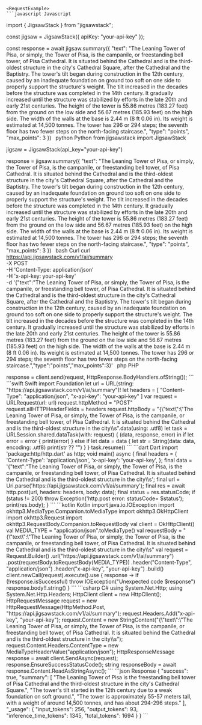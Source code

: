 
    <RequestExample>
    ```javascript Javascript
import { JigsawStack } from "jigsawstack";

const jigsaw = JigsawStack({ apiKey: "your-api-key" });

const response = await jigsaw.summary({
      "text": "The Leaning Tower of Pisa, or simply, the Tower of Pisa, is the campanile, or freestanding bell tower, of Pisa Cathedral. It is situated behind the Cathedral and is the third-oldest structure in the city's Cathedral Square, after the Cathedral and the Baptistry. The tower's tilt began during construction in the 12th century, caused by an inadequate foundation on ground too soft on one side to properly support the structure's weight. The tilt increased in the decades before the structure was completed in the 14th century. It gradually increased until the structure was stabilized by efforts in the late 20th and early 21st centuries. The height of the tower is 55.86 metres (183.27 feet) from the ground on the low side and 56.67 metres (185.93 feet) on the high side. The width of the walls at the base is 2.44 m (8 ft 0.06 in). Its weight is estimated at 14,500 tonnes. The tower has 296 or 294 steps; the seventh floor has two fewer steps on the north-facing staircase.",
      "type": "points",
      "max_points": 3
})
    ```
    ```python Python
from jigsawstack import JigsawStack

jigsaw = JigsawStack(api_key="your-api-key")

response = jigsaw.summary({
      "text": "The Leaning Tower of Pisa, or simply, the Tower of Pisa, is the campanile, or freestanding bell tower, of Pisa Cathedral. It is situated behind the Cathedral and is the third-oldest structure in the city's Cathedral Square, after the Cathedral and the Baptistry. The tower's tilt began during construction in the 12th century, caused by an inadequate foundation on ground too soft on one side to properly support the structure's weight. The tilt increased in the decades before the structure was completed in the 14th century. It gradually increased until the structure was stabilized by efforts in the late 20th and early 21st centuries. The height of the tower is 55.86 metres (183.27 feet) from the ground on the low side and 56.67 metres (185.93 feet) on the high side. The width of the walls at the base is 2.44 m (8 ft 0.06 in). Its weight is estimated at 14,500 tonnes. The tower has 296 or 294 steps; the seventh floor has two fewer steps on the north-facing staircase.",
      "type": "points",
      "max_points": 3
})
    ```
    ```bash Curl
curl https://api.jigsawstack.com/v1/ai/summary \
 -X POST \
 -H 'Content-Type: application/json' \
 -H 'x-api-key: your-api-key' \
 -d '{"text":"The Leaning Tower of Pisa, or simply, the Tower of Pisa, is the campanile, or freestanding bell tower, of Pisa Cathedral. It is situated behind the Cathedral and is the third-oldest structure in the city\'s Cathedral Square, after the Cathedral and the Baptistry. The tower\'s tilt began during construction in the 12th century, caused by an inadequate foundation on ground too soft on one side to properly support the structure\'s weight. The tilt increased in the decades before the structure was completed in the 14th century. It gradually increased until the structure was stabilized by efforts in the late 20th and early 21st centuries. The height of the tower is 55.86 metres \(183.27 feet\) from the ground on the low side and 56.67 metres \(185.93 feet\) on the high side. The width of the walls at the base is 2.44 m \(8 ft 0.06 in\). Its weight is estimated at 14,500 tonnes. The tower has 296 or 294 steps\; the seventh floor has two fewer steps on the north-facing staircase.","type":"points","max_points":3}'
    ```
    ```php PHP
<?php
$ch = curl_init();
curl_setopt($ch, CURLOPT_URL, 'https://api.jigsawstack.com/v1/ai/summary');
curl_setopt($ch, CURLOPT_RETURNTRANSFER, true);
curl_setopt($ch, CURLOPT_CUSTOMREQUEST, 'POST');
curl_setopt($ch, CURLOPT_HTTPHEADER, [
    'Content-Type: application/json',
    'x-api-key: your-api-key',
]);
curl_setopt($ch, CURLOPT_POSTFIELDS, '{"text":"The Leaning Tower of Pisa, or simply, the Tower of Pisa, is the campanile, or freestanding bell tower, of Pisa Cathedral. It is situated behind the Cathedral and is the third-oldest structure in the city\\s');

$response = curl_exec($ch);

curl_close($ch);

    ```
    ```ruby Ruby
require 'net/http'

uri = URI('https://api.jigsawstack.com/v1/ai/summary')
req = Net::HTTP::Post.new(uri)
req.content_type = 'application/json'
req['x-api-key'] = 'your-api-key'

req.body = '{"text":"The Leaning Tower of Pisa, or simply, the Tower of Pisa, is the campanile, or freestanding bell tower, of Pisa Cathedral. It is situated behind the Cathedral and is the third-oldest structure in the city\\s'

req_options = {
  use_ssl: uri.scheme == 'https'
}
res = Net::HTTP.start(uri.hostname, uri.port, req_options) do |http|
  http.request(req)
end

    ```
    ```go Go
package main

import (
	"fmt"
	"io"
	"log"
	"net/http"
	"strings"
)

func main() {
	client := &http.Client{}
	var data = strings.NewReader(`{"text":"The Leaning Tower of Pisa, or simply, the Tower of Pisa, is the campanile, or freestanding bell tower, of Pisa Cathedral. It is situated behind the Cathedral and is the third-oldest structure in the city\s`)
	req, err := http.NewRequest("POST", "https://api.jigsawstack.com/v1/ai/summary", data)
	if err != nil {
		log.Fatal(err)
	}
	req.Header.Set("Content-Type", "application/json")
	req.Header.Set("x-api-key", "your-api-key")
	resp, err := client.Do(req)
	if err != nil {
		log.Fatal(err)
	}
	defer resp.Body.Close()
	bodyText, err := io.ReadAll(resp.Body)
	if err != nil {
		log.Fatal(err)
	}
	fmt.Printf("%s\n", bodyText)
}

    ```
    ```java Java
import java.io.IOException;
import java.net.URI;
import java.net.http.HttpClient;
import java.net.http.HttpRequest;
import java.net.http.HttpRequest.BodyPublishers;
import java.net.http.HttpResponse;

HttpClient client = HttpClient.newHttpClient();

HttpRequest request = HttpRequest.newBuilder()
    .uri(URI.create("https://api.jigsawstack.com/v1/ai/summary"))
    .POST(BodyPublishers.ofString("{\"text\":\"The Leaning Tower of Pisa, or simply, the Tower of Pisa, is the campanile, or freestanding bell tower, of Pisa Cathedral. It is situated behind the Cathedral and is the third-oldest structure in the city\\s"))
    .setHeader("Content-Type", "application/json")
    .setHeader("x-api-key", "your-api-key")
    .build();

HttpResponse<String> response = client.send(request, HttpResponse.BodyHandlers.ofString());

    ```
    ```swift Swift
import Foundation

let url = URL(string: "https://api.jigsawstack.com/v1/ai/summary")!
let headers = [
    "Content-Type": "application/json",
    "x-api-key": "your-api-key"
]

var request = URLRequest(url: url)
request.httpMethod = "POST"
request.allHTTPHeaderFields = headers
request.httpBody = "{\"text\":\"The Leaning Tower of Pisa, or simply, the Tower of Pisa, is the campanile, or freestanding bell tower, of Pisa Cathedral. It is situated behind the Cathedral and is the third-oldest structure in the city\\s".data(using: .utf8)

let task = URLSession.shared.dataTask(with: request) { (data, response, error) in
    if let error = error {
        print(error)
    } else if let data = data {
        let str = String(data: data, encoding: .utf8)
        print(str ?? "")
    }
}

task.resume()

    ```
    ```dart Dart
import 'package:http/http.dart' as http;

void main() async {
  final headers = {
    'Content-Type': 'application/json',
    'x-api-key': 'your-api-key',
  };

  final data = '{"text":"The Leaning Tower of Pisa, or simply, the Tower of Pisa, is the campanile, or freestanding bell tower, of Pisa Cathedral. It is situated behind the Cathedral and is the third-oldest structure in the city\\s';

  final url = Uri.parse('https://api.jigsawstack.com/v1/ai/summary');

  final res = await http.post(url, headers: headers, body: data);
  final status = res.statusCode;
  if (status != 200) throw Exception('http.post error: statusCode= $status');

  print(res.body);
}

    ```
    ```kotlin Kotlin
import java.io.IOException
import okhttp3.MediaType.Companion.toMediaType
import okhttp3.OkHttpClient
import okhttp3.Request
import okhttp3.RequestBody.Companion.toRequestBody

val client = OkHttpClient()

val MEDIA_TYPE = "application/json".toMediaType()

val requestBody = "{\"text\":\"The Leaning Tower of Pisa, or simply, the Tower of Pisa, is the campanile, or freestanding bell tower, of Pisa Cathedral. It is situated behind the Cathedral and is the third-oldest structure in the city\\s"

val request = Request.Builder()
  .url("https://api.jigsawstack.com/v1/ai/summary")
  .post(requestBody.toRequestBody(MEDIA_TYPE))
  .header("Content-Type", "application/json")
  .header("x-api-key", "your-api-key")
  .build()

client.newCall(request).execute().use { response ->
  if (!response.isSuccessful) throw IOException("Unexpected code $response")
  response.body!!.string()
}

    ```
    ```csharp C#
using System.Net.Http;
using System.Net.Http.Headers;

HttpClient client = new HttpClient();

HttpRequestMessage request = new HttpRequestMessage(HttpMethod.Post, "https://api.jigsawstack.com/v1/ai/summary");

request.Headers.Add("x-api-key", "your-api-key");

request.Content = new StringContent("{\"text\":\"The Leaning Tower of Pisa, or simply, the Tower of Pisa, is the campanile, or freestanding bell tower, of Pisa Cathedral. It is situated behind the Cathedral and is the third-oldest structure in the city\\s");
request.Content.Headers.ContentType = new MediaTypeHeaderValue("application/json");

HttpResponseMessage response = await client.SendAsync(request);
response.EnsureSuccessStatusCode();
string responseBody = await response.Content.ReadAsStringAsync();

    ```
    </RequestExample>
    <ResponseExample>
    ```json Response
{
      "success": true,
      "summary": [
            "The Leaning Tower of Pisa is the freestanding bell tower of Pisa Cathedral and the third-oldest structure in the city's Cathedral Square.",
            "The tower's tilt started in the 12th century due to a weak foundation on soft ground.",
            "The tower is approximately 55-57 meters tall, with a weight of around 14,500 tonnes, and has about 294-296 steps."
      ],
      "_usage": {
            "input_tokens": 256,
            "output_tokens": 93,
            "inference_time_tokens": 1345,
            "total_tokens": 1694
      }
}
    ```
    </ResponseExample>
    
    